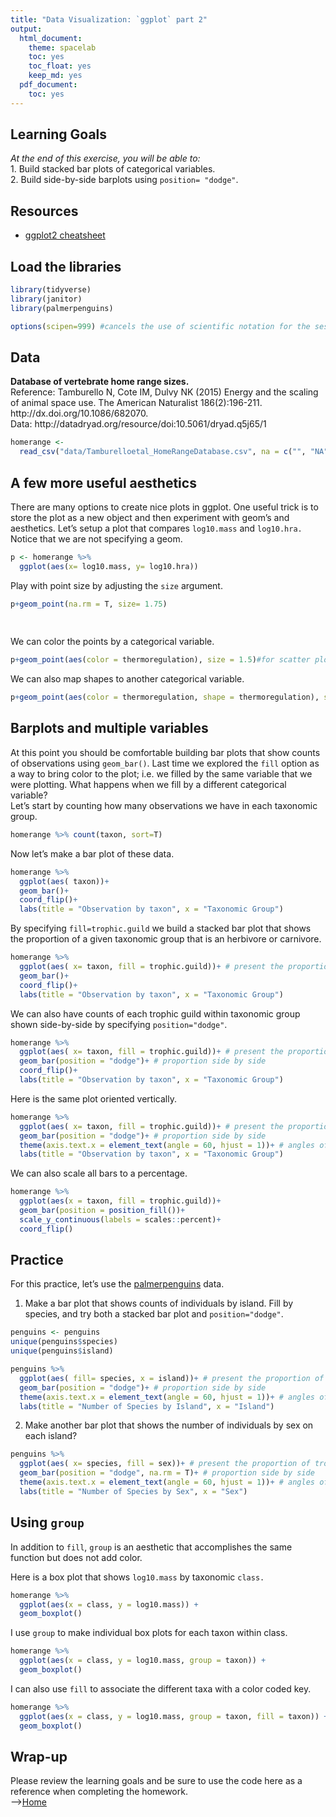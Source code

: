 ```yaml
---
title: "Data Visualization: `ggplot` part 2"
output:
  html_document: 
    theme: spacelab
    toc: yes
    toc_float: yes
    keep_md: yes
  pdf_document:
    toc: yes
---
```


## Learning Goals
*At the end of this exercise, you will be able to:*    
1. Build stacked bar plots of categorical variables.  
2. Build side-by-side barplots using `position= "dodge"`.  

## Resources
- [ggplot2 cheatsheet](https://www.rstudio.com/wp-content/uploads/2015/03/ggplot2-cheatsheet.pdf)

## Load the libraries
```r
library(tidyverse)
library(janitor)
library(palmerpenguins)
```

```r
options(scipen=999) #cancels the use of scientific notation for the session
```

## Data
**Database of vertebrate home range sizes.**  
Reference: Tamburello N, Cote IM, Dulvy NK (2015) Energy and the scaling of animal space use. The American Naturalist 186(2):196-211. http://dx.doi.org/10.1086/682070.  
Data: http://datadryad.org/resource/doi:10.5061/dryad.q5j65/1  
```r
homerange <- 
  read_csv("data/Tamburelloetal_HomeRangeDatabase.csv", na = c("", "NA", "\\"))
```

## A few more useful aesthetics
There are many options to create nice plots in ggplot. One useful trick is to store the plot as a new object and then experiment with geom's and aesthetics. Let's setup a plot that compares `log10.mass` and `log10.hra.` Notice that we are not specifying a geom.
```r
p <- homerange %>% 
  ggplot(aes(x= log10.mass, y= log10.hra))
```

Play with point size by adjusting the `size` argument.
```r
p+geom_point(na.rm = T, size= 1.75)
  
  
```

We can color the points by a categorical variable.
```r
p+geom_point(aes(color = thermoregulation), size = 1.5)#for scatter plots, color is the same as fill in barplot
```

We can also map shapes to another categorical variable.
```r
p+geom_point(aes(color = thermoregulation, shape = thermoregulation), size = 1.5)
```

## Barplots and multiple variables
At this point you should be comfortable building bar plots that show counts of observations using `geom_bar()`. Last time we explored the `fill` option as a way to bring color to the plot; i.e. we filled by the same variable that we were plotting. What happens when we fill by a different categorical variable?  
Let's start by counting how many observations we have in each taxonomic group.
```r
homerange %>% count(taxon, sort=T)
```

Now let's make a bar plot of these data.
```r
homerange %>%
  ggplot(aes( taxon))+
  geom_bar()+
  coord_flip()+
  labs(title = "Observation by taxon", x = "Taxonomic Group")
```

By specifying `fill=trophic.guild` we build a stacked bar plot that shows the proportion of a given taxonomic group that is an herbivore or carnivore.
```r
homerange %>%
  ggplot(aes( x= taxon, fill = trophic.guild))+ # present the proportion of trophic.guild in each taxon
  geom_bar()+
  coord_flip()+
  labs(title = "Observation by taxon", x = "Taxonomic Group")
```

We can also have counts of each trophic guild within taxonomic group shown side-by-side by specifying `position="dodge"`.
```r
homerange %>%
  ggplot(aes( x= taxon, fill = trophic.guild))+ # present the proportion of trophic.guild in each taxon
  geom_bar(position = "dodge")+ # proportion side by side
  coord_flip()+
  labs(title = "Observation by taxon", x = "Taxonomic Group")
```

Here is the same plot oriented vertically.
```r
homerange %>%
  ggplot(aes( x= taxon, fill = trophic.guild))+ # present the proportion of trophic.guild in each taxon
  geom_bar(position = "dodge")+ # proportion side by side
  theme(axis.text.x = element_text(angle = 60, hjust = 1))+ # angles of names of obs changed
  labs(title = "Observation by taxon", x = "Taxonomic Group")
```

We can also scale all bars to a percentage.
```r
homerange %>% 
  ggplot(aes(x = taxon, fill = trophic.guild))+
  geom_bar(position = position_fill())+ 
  scale_y_continuous(labels = scales::percent)+
  coord_flip()
```

## Practice
For this practice, let's use the [palmerpenguins](https://allisonhorst.github.io/palmerpenguins/articles/intro.html) data.  

1. Make a bar plot that shows counts of individuals by island. Fill by species, and try both a stacked bar plot and `position="dodge"`.
```r
penguins <- penguins
unique(penguins$species)
unique(penguins$island)
```

```r

penguins %>%
  ggplot(aes( fill= species, x = island))+ # present the proportion of trophic.guild in each taxon
  geom_bar(position = "dodge")+ # proportion side by side
  theme(axis.text.x = element_text(angle = 60, hjust = 1))+ # angles of names of obs changed
  labs(title = "Number of Species by Island", x = "Island")
```

2. Make another bar plot that shows the number of individuals by sex on each island?
```r
penguins %>%
  ggplot(aes( x= species, fill = sex))+ # present the proportion of trophic.guild in each taxon
  geom_bar(position = "dodge", na.rm = T)+ # proportion side by side
  theme(axis.text.x = element_text(angle = 60, hjust = 1))+ # angles of names of obs changed
  labs(title = "Number of Species by Sex", x = "Sex")
```

## Using `group`
In addition to `fill`, `group` is an aesthetic that accomplishes the same function but does not add color.

Here is a box plot that shows `log10.mass` by taxonomic `class.`
```r
homerange %>% 
  ggplot(aes(x = class, y = log10.mass)) +
  geom_boxplot()

```

I use `group` to make individual box plots for each taxon within class.
```r
homerange %>% 
  ggplot(aes(x = class, y = log10.mass, group = taxon)) +
  geom_boxplot()
```

I can also use `fill` to associate the different taxa with a color coded key.
```r
homerange %>% 
  ggplot(aes(x = class, y = log10.mass, group = taxon, fill = taxon)) +
  geom_boxplot()
```

## Wrap-up  
Please review the learning goals and be sure to use the code here as a reference when completing the homework.    
-->[Home](https://jmledford3115.github.io/datascibiol/)